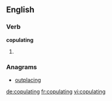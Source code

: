 
==English==

===Verb===
'''copulating'''

# {{present participle of|[[copulate]]}}

===Anagrams===
* [[outplacing#English|outplacing]]

[[de:copulating]]
[[fr:copulating]]
[[vi:copulating]]